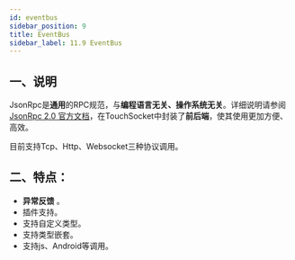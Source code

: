 ```yaml
---
id: eventbus
sidebar_position: 9
title: EventBus
sidebar_label: 11.9 EventBus
---
```


## 一、说明

JsonRpc是**通用**的RPC规范，与**编程语言无关、操作系统无关**。详细说明请参阅[JsonRpc 2.0 官方文档](https://www.jsonrpc.org/specification)，在TouchSocket中封装了**前后端**，使其使用更加方便、高效。

目前支持Tcp、Http、Websocket三种协议调用。

<a name="C6IwW"></a>

## 二、特点：

- **异常反馈** 。
- 插件支持。
- 支持自定义类型。
- 支持类型嵌套。
- 支持js、Android等调用。
